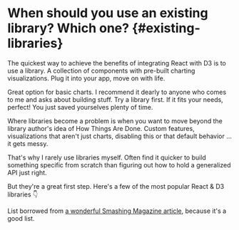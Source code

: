 # When should you use an existing library? Which one? {#existing-libraries}

The quickest way to achieve the benefits of integrating React with D3 is to use
a library. A collection of components with pre-built charting visualizations.
Plug it into your app, move on with life.

Great option for basic charts. I recommend it dearly to anyone who comes to me
and asks about building stuff. Try a library first. If it fits your needs,
perfect! You just saved yourselves plenty of time.

Where libraries become a problem is when you want to move beyond the library
author's idea of How Things Are Done. Custom features, visualizations that
aren't just charts, disabling this or that default behavior ... it gets messy.

That's why I rarely use libraries myself. Often find it quicker to build
something specific from scratch than figuring out how to hold a generalized API
just right.

But they're a great first step. Here's a few of the most popular React & D3
libraries 👇

List borrowed from
[a wonderful Smashing Magazine article](https://www.smashingmagazine.com/2018/02/react-d3-ecosystem/),
because it's a good list.